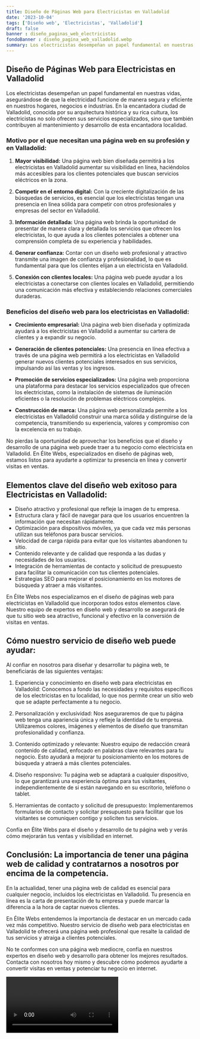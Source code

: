 ```yaml
---
title: Diseño de Páginas Web para Electricistas en Valladolid
date: '2023-10-04'
tags: ['Diseño web', 'Electricistas', 'Valladolid']
draft: false
banner : diseño_paginas_web_electricistas
fondoBanner : diseño_pagina_web_valladolid.webp
summary: Los electricistas desempeñan un papel fundamental en nuestras vidas, asegurándose de que la electricidad funcione de manera segura y eficiente en nuestros hogares, negocios e industrias. En la encantadora ciudad de Valladolid, conocida por su arquitectura histórica y su rica cultura, los electricistas no solo ofrecen sus servicios especializados, sino que también contribuyen al mantenimiento y desarrollo de esta encantadora localidad.
---
```


## Diseño de Páginas Web para Electricistas en Valladolid

Los electricistas desempeñan un papel fundamental en nuestras vidas, asegurándose de que la electricidad funcione de manera segura y eficiente en nuestros hogares, negocios e industrias. En la encantadora ciudad de Valladolid, conocida por su arquitectura histórica y su rica cultura, los electricistas no solo ofrecen sus servicios especializados, sino que también contribuyen al mantenimiento y desarrollo de esta encantadora localidad.

### Motivo por el que necesitan una página web en su profesión y en Valladolid:

1. **Mayor visibilidad:** Una página web bien diseñada permitirá a los electricistas en Valladolid aumentar su visibilidad en línea, haciéndolos más accesibles para los clientes potenciales que buscan servicios eléctricos en la zona.

2. **Competir en el entorno digital:** Con la creciente digitalización de las búsquedas de servicios, es esencial que los electricistas tengan una presencia en línea sólida para competir con otros profesionales y empresas del sector en Valladolid.

3. **Información detallada:** Una página web brinda la oportunidad de presentar de manera clara y detallada los servicios que ofrecen los electricistas, lo que ayuda a los clientes potenciales a obtener una comprensión completa de su experiencia y habilidades.

4. **Generar confianza:** Contar con un diseño web profesional y atractivo transmite una imagen de confianza y profesionalidad, lo que es fundamental para que los clientes elijan a un electricista en Valladolid.

5. **Conexión con clientes locales:** Una página web puede ayudar a los electricistas a conectarse con clientes locales en Valladolid, permitiendo una comunicación más efectiva y estableciendo relaciones comerciales duraderas.

### Beneficios del diseño web para los electricistas en Valladolid:

- **Crecimiento empresarial:** Una página web bien diseñada y optimizada ayudará a los electricistas en Valladolid a aumentar su cartera de clientes y a expandir su negocio.

- **Generación de clientes potenciales:** Una presencia en línea efectiva a través de una página web permitirá a los electricistas en Valladolid generar nuevos clientes potenciales interesados en sus servicios, impulsando así las ventas y los ingresos.

- **Promoción de servicios especializados:** Una página web proporciona una plataforma para destacar los servicios especializados que ofrecen los electricistas, como la instalación de sistemas de iluminación eficientes o la resolución de problemas eléctricos complejos.

- **Construcción de marca:** Una página web personalizada permite a los electricistas en Valladolid construir una marca sólida y distinguirse de la competencia, transmitiendo su experiencia, valores y compromiso con la excelencia en su trabajo.

No pierdas la oportunidad de aprovechar los beneficios que el diseño y desarrollo de una página web puede traer a tu negocio como electricista en Valladolid. En Élite Webs, especializados en diseño de páginas web, estamos listos para ayudarte a optimizar tu presencia en línea y convertir visitas en ventas.

<GifSeo />

<Cta />

## Elementos clave del diseño web exitoso para Electricistas en Valladolid:

- Diseño atractivo y profesional que refleje la imagen de tu empresa.
- Estructura clara y fácil de navegar para que los usuarios encuentren la información que necesitan rápidamente.
- Optimización para dispositivos móviles, ya que cada vez más personas utilizan sus teléfonos para buscar servicios.
- Velocidad de carga rápida para evitar que los visitantes abandonen tu sitio.
- Contenido relevante y de calidad que responda a las dudas y necesidades de los usuarios.
- Integración de herramientas de contacto y solicitud de presupuesto para facilitar la comunicación con tus clientes potenciales.
- Estrategias SEO para mejorar el posicionamiento en los motores de búsqueda y atraer a más visitantes.

En Élite Webs nos especializamos en el diseño de páginas web para electricistas en Valladolid que incorporan todos estos elementos clave. Nuestro equipo de expertos en diseño web y desarrollo se asegurará de que tu sitio web sea atractivo, funcional y efectivo en la conversión de visitas en ventas.

## Cómo nuestro servicio de diseño web puede ayudar:

Al confiar en nosotros para diseñar y desarrollar tu página web, te beneficiarás de las siguientes ventajas:

1. Experiencia y conocimiento en diseño web para electricistas en Valladolid: Conocemos a fondo las necesidades y requisitos específicos de los electricistas en tu localidad, lo que nos permite crear un sitio web que se adapte perfectamente a tu negocio.

2. Personalización y exclusividad: Nos aseguraremos de que tu página web tenga una apariencia única y refleje la identidad de tu empresa. Utilizaremos colores, imágenes y elementos de diseño que transmitan profesionalidad y confianza.

3. Contenido optimizado y relevante: Nuestro equipo de redacción creará contenido de calidad, enfocado en palabras clave relevantes para tu negocio. Esto ayudará a mejorar tu posicionamiento en los motores de búsqueda y atraerá a más clientes potenciales.

4. Diseño responsivo: Tu página web se adaptará a cualquier dispositivo, lo que garantizará una experiencia óptima para tus visitantes, independientemente de si están navegando en su escritorio, teléfono o tablet.

5. Herramientas de contacto y solicitud de presupuesto: Implementaremos formularios de contacto y solicitar presupuesto para facilitar que los visitantes se comuniquen contigo y soliciten tus servicios.

Confía en Élite Webs para el diseño y desarrollo de tu página web y verás cómo mejorarán tus ventas y visibilidad en internet.

## Conclusión: La importancia de tener una página web de calidad y contratarnos a nosotros por encima de la competencia.

En la actualidad, tener una página web de calidad es esencial para cualquier negocio, incluidos los electricistas en Valladolid. Tu presencia en línea es la carta de presentación de tu empresa y puede marcar la diferencia a la hora de captar nuevos clientes.

En Élite Webs entendemos la importancia de destacar en un mercado cada vez más competitivo. Nuestro servicio de diseño web para electricistas en Valladolid te ofrecerá una página web profesional que resalte la calidad de tus servicios y atraiga a clientes potenciales.

No te conformes con una página web mediocre, confía en nuestros expertos en diseño web y desarrollo para obtener los mejores resultados. Contacta con nosotros hoy mismo y descubre cómo podemos ayudarte a convertir visitas en ventas y potenciar tu negocio en internet.

<Video />

<CtaBot job='Electricistas' city='Valladolid'/>

<Gmaps query='Valladolid+españa+maps' />